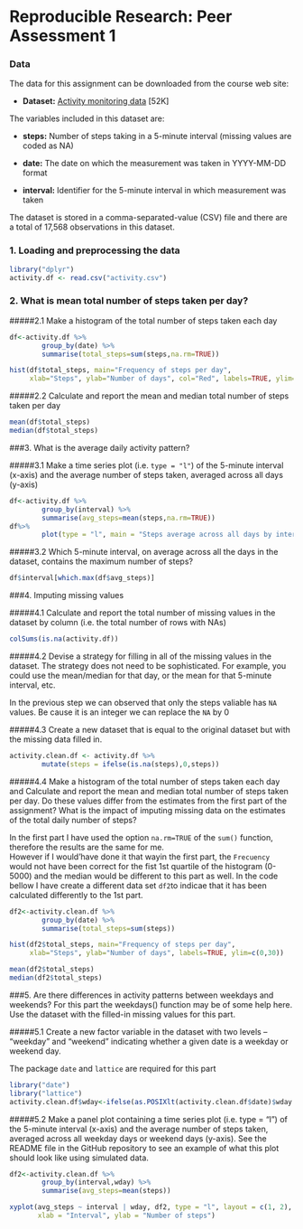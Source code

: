 
# Reproducible Research: Peer Assessment 1


### Data

The data for this assignment can be downloaded from the course web site: 

* **Dataset:** [Activity monitoring data](https://d396qusza40orc.cloudfront.net/repdata%2Fdata%2Factivity.zip) [52K]

The variables included in this dataset are:

* **steps:** Number of steps taking in a 5-minute interval (missing values are coded as NA)

* **date:** The date on which the measurement was taken in YYYY-MM-DD format

* **interval:** Identifier for the 5-minute interval in which measurement was taken

The dataset is stored in a comma-separated-value (CSV) file and there are a total of 17,568 observations in this dataset.  


### 1. Loading and preprocessing the data
```r
library("dplyr")
activity.df <- read.csv("activity.csv")
```


### 2. What is mean total number of steps taken per day?


#####2.1 Make a histogram of the total number of steps taken each day

```r

df<-activity.df %>% 
        group_by(date) %>% 
        summarise(total_steps=sum(steps,na.rm=TRUE))

hist(df$total_steps, main="Frequency of steps per day",
     xlab="Steps", ylab="Number of days", col="Red", labels=TRUE, ylim=c(0,30))
```


#####2.2 Calculate and report the mean and median total number of steps taken per day
```r

mean(df$total_steps)
median(df$total_steps)
```

###3. What is the average daily activity pattern?

#####3.1 Make a time series plot (i.e. `type = "l"`) of the 5-minute interval (x-axis) and the average number of steps taken, averaged across all days (y-axis)

```r
df<-activity.df %>% 
        group_by(interval) %>% 
        summarise(avg_steps=mean(steps,na.rm=TRUE))
df%>%
        plot(type = "l", main = "Steps average across all days by interval" , ylab="Steps (avg)", xlab="Interval")
```


#####3.2 Which 5-minute interval, on average across all the days in the dataset, contains the maximum number of steps?
```r

df$interval[which.max(df$avg_steps)]

```

###4. Imputing missing values

#####4.1 Calculate and report the total number of missing values in the dataset by column (i.e. the total number of rows with NAs)
```r
colSums(is.na(activity.df))

```

#####4.2 Devise a strategy for filling in all of the missing values in the dataset. The strategy does not need to be sophisticated. For example, you could use the mean/median for that day, or the mean for that 5-minute interval, etc.

In the previous step we can observed that only the steps valiable has `NA` values. Be cause it is an integer we can replace the `NA` by 0

#####4.3 Create a new dataset that is equal to the original dataset but with the missing data filled in.
```r
activity.clean.df <- activity.df %>%
        mutate(steps = ifelse(is.na(steps),0,steps))
```

#####4.4 Make a histogram of the total number of steps taken each day and Calculate and report the mean and median total number of steps taken per day. Do these values differ from the estimates from the first part of the assignment? What is the impact of imputing missing data on the estimates of the total daily number of steps?

In the first part I have used the option `na.rm=TRUE` of the `sum()` function,  therefore the results are the same for me.  
However if I would'have done it that wayin the first part, the `Frecuency` would not have been correct for the fist 1st quartile of the histogram (0-5000) and the median would be different to this part as well. 
In the code bellow I have create a different data set `df2`to indicae that it has been calculated differently to the 1st part. 


```r

df2<-activity.clean.df %>% 
        group_by(date) %>% 
        summarise(total_steps=sum(steps))

hist(df2$total_steps, main="Frequency of steps per day",
     xlab="Steps", ylab="Number of days", labels=TRUE, ylim=c(0,30))

mean(df2$total_steps)
median(df2$total_steps)

```

###5. Are there differences in activity patterns between weekdays and weekends?
For this part the weekdays() function may be of some help here. Use the dataset with the filled-in missing values for this part.

#####5.1 Create a new factor variable in the dataset with two levels – “weekday” and “weekend” indicating whether a given date is a weekday or weekend day.

The package `date` and `lattice` are required for this part

```r
library("date")
library("lattice")
activity.clean.df$wday<-ifelse(as.POSIXlt(activity.clean.df$date)$wday == c(0,6),"weekend","weekday")

```


#####5.2 Make a panel plot containing a time series plot (i.e. type = "l") of the 5-minute interval (x-axis) and the average number of steps taken, averaged across all weekday days or weekend days (y-axis). See the README file in the GitHub repository to see an example of what this plot should look like using simulated data.
```r

df2<-activity.clean.df %>% 
        group_by(interval,wday) %>% 
        summarise(avg_steps=mean(steps))

xyplot(avg_steps ~ interval | wday, df2, type = "l", layout = c(1, 2), 
       xlab = "Interval", ylab = "Number of steps")

```
